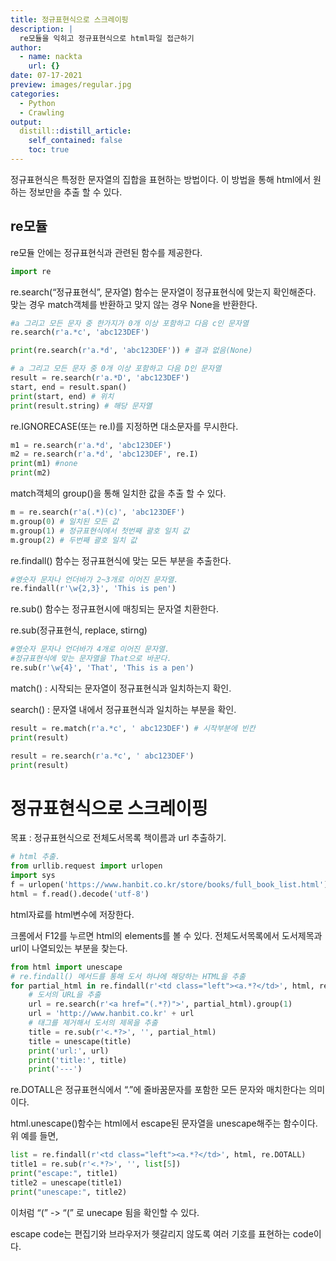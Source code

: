 ```yaml
---
title: 정규표현식으로 스크레이핑
description: |
  re모듈을 익히고 정규표현식으로 html파일 접근하기
author:
  - name: nackta
    url: {}
date: 07-17-2021
preview: images/regular.jpg
categories:
  - Python
  - Crawling
output:
  distill::distill_article:
    self_contained: false
    toc: true
---
```


정규표현식은 특정한 문자열의 집합을 표현하는 방법이다. 이 방법을 통해 html에서 원하는 정보만을 추출 할 수 있다.

## re모듈

re모듈 안에는 정규표현식과 관련된 함수를 제공한다.

```python
import re
```

re.search("정규표현식", 문자열) 함수는 문자열이 정규표현식에 맞는지 확인해준다. 맞는 경우 match객체를 반환하고 맞지 않는 경우 None을 반환한다.

```python
#a 그리고 모든 문자 중 한가지가 0개 이상 포함하고 다음 c인 문자열
re.search(r'a.*c', 'abc123DEF')
```

```python
print(re.search(r'a.*d', 'abc123DEF')) # 결과 없음(None)
```

```python
# a 그리고 모든 문자 중 0개 이상 포함하고 다음 D인 문자열
result = re.search(r'a.*D', 'abc123DEF')
start, end = result.span()
print(start, end) # 위치
print(result.string) # 해당 문자열
```

re.IGNORECASE(또는 re.I)를 지정하면 대소문자를 무시한다.

```python
m1 = re.search(r'a.*d', 'abc123DEF')
m2 = re.search(r'a.*d', 'abc123DEF', re.I)
print(m1) #none
print(m2)
```

match객체의 group()을 통해 일치한 값을 추출 할 수 있다.

```python
m = re.search(r'a(.*)(c)', 'abc123DEF')
m.group(0) # 일치된 모든 값
m.group(1) # 정규표현식에서 첫번째 괄호 일치 값
m.group(2) # 두번째 괄호 일치 값
```

re.findall() 함수는 정규표현식에 맞는 모든 부분을 추출한다.

```python
#영숫자 문자나 언더바가 2~3개로 이어진 문자열.
re.findall(r'\w{2,3}', 'This is pen')
```

re.sub() 함수는 정규표현시에 매칭되는 문자열 치환한다.

re.sub(정규표현식, replace, stirng)

```python
#영숫자 문자나 언더바가 4개로 이어진 문자열.
#정규표현식에 맞는 문자열을 That으로 바꾼다.
re.sub(r'\w{4}', 'That', 'This is a pen')
```

match() : 시작되는 문자열이 정규표현식과 일치하는지 확인.

search() : 문자열 내에서 정규표현식과 일치하는 부분을 확인.

```python
result = re.match(r'a.*c', ' abc123DEF') # 시작부분에 빈칸
print(result)
```

```python
result = re.search(r'a.*c', ' abc123DEF')
print(result)
```

# 정규표현식으로 스크레이핑

목표 : 정규표현식으로 전체도서목록 책이름과 url 추출하기.

```python
# html 추출.
from urllib.request import urlopen
import sys
f = urlopen('https://www.hanbit.co.kr/store/books/full_book_list.html')
html = f.read().decode('utf-8')
```

html자료를 html변수에 저장한다.

크롬에서 F12를 누르면 html의 elements를 볼 수 있다. 전체도서목록에서 도서제목과 url이 나열되있는 부분을 찾는다.

```python
from html import unescape
# re.findall() 메서드를 통해 도서 하나에 해당하는 HTML을 추출
for partial_html in re.findall(r'<td class="left"><a.*?</td>', html, re.DOTALL):
    # 도서의 URL을 추출
    url = re.search(r'<a href="(.*?)">', partial_html).group(1)
    url = 'http://www.hanbit.co.kr' + url
    # 태그를 제거해서 도서의 제목을 추출
    title = re.sub(r'<.*?>', '', partial_html)
    title = unescape(title)
    print('url:', url)
    print('title:', title)
    print('---')
```

re.DOTALL은 정규표현식에서 "."에 줄바꿈문자를 포함한 모든 문자와 매치한다는 의미이다.

html.unescape()함수는 html에서 escape된 문자열을 unescape해주는 함수이다. 위 예를 들면,

```python
list = re.findall(r'<td class="left"><a.*?</td>', html, re.DOTALL)
title1 = re.sub(r'<.*?>', '', list[5])
print("escape:", title1)
title2 = unescape(title1)
print("unescape:", title2)
```

이처럼 "(" -\> "(" 로 unecape 됨을 확인할 수 있다.

escape code는 편집기와 브라우저가 헷갈리지 않도록 여러 기호를 표현하는 code이다.
